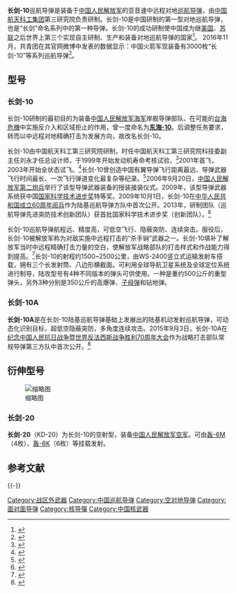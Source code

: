 {{Infobox Weapon
|is_missile=yes
|name=长剑-10巡航导弹
|image= [[File:CJ-10_Cruise_missile_20170919.jpg|280px]]
|image_size= 长剑-10导弹發射車
|caption= 
|origin= {{PRC}}
|type= [[巡航导弹|巡航导弹]]
|service=2006年-
|used_by= {{PLA-RF}}<br>{{PLA-AF}}
|manufacturer=中国航天科工集团公司第三研究院
|unit_cost=
|production_date=
|engine=[[涡轮风扇发动机|涡轮风扇]]
|weight=2.5吨
|length=8.3米
|diameter=
|wingspan=
|speed=0.65~0.75马赫(803~926公里/小时）
|vehicle_range=1500~2500公里
|ceiling=
|altitude=50-150公尺
|filling=高爆或核彈
|guidance=慣性+衛星
|detonation=
|launch_platform=8輪卡車（CJ-10/10A）<br>[[轰-6|轰-6]][[战略轰炸机|战略轰炸机]]（KD-20）<br>
}}
'''长剑-10'''巡航导弹是装备于[[中国人民解放军|中国人民解放军]]的亚音速中远程对地[[巡航导弹|巡航导弹]]，由[[中国航天科工集团|中国航天科工集团]]第三研究院负责研制。长剑-10是中国研制的第一型对地巡航导弹，也是“长剑”命名系列中的第一种导弹。长剑-10的成功研制使中国成为继[[美国|美国]]、[[苏联|苏联]]之后世界上第三个实现自主研制、生产和装备对地巡航导弹的国家<ref>{{cite web|title=60年来，这些事，这些人，我们不能忘怀|publisher=中国航天科工|date=2016-09-26|url=http://mp.weixin.qq.com/s?__biz=MjM5MjgxMjUxMQ==&mid=2651510414&idx=1&sn=34a620ef0f5444abb0733e832b04bb33&scene=0#wechat_redirect|access-date=2016-09-26|archive-date=2017-03-05|archive-url=https://web.archive.org/web/20170305063531/http://mp.weixin.qq.com/s?__biz=MjM5MjgxMjUxMQ==&mid=2651510414&idx=1&sn=34a620ef0f5444abb0733e832b04bb33&scene=0#wechat_redirect|dead-url=no}}</ref>。
2016年11月，共青团在其官网微博中发表的数据显示：中国火箭军现装备有3000枚“长剑-10”等系列巡航导弹<ref name=":0">{{Cite web |url=http://www.armystar.com/wqzb/2016-11-14_46220_4.html |title=发生何事？中国突然公开洲际导弹数量(4) |access-date=2017-07-31 |archive-url=https://web.archive.org/web/20170731070648/http://www.armystar.com/wqzb/2016-11-14_46220_4.html |archive-date=2017-07-31 |dead-url=yes }}{{不可靠来源}}</ref>。

==型号==
===长剑-10===
长剑-10研制的最初目的为装备[[中国人民解放军海军|中国人民解放军海军]]岸舰导弹部队、在可能的[[台海危機|台海危機]]中实施反介入和区域拒止的作用，曾一度命名为'''[[东海-10|东海-10]]'''。后调整任务要求，转而以中远程对地精确打击为发展方向，故改名长剑-10。

长剑-10由中国航天科工第三研究院研制，时任中国航天科工第三研究院科技委副主任刘永才任总设计师，于1999年开始发动机寿命考核试验，<ref>{{cite web|title=揭秘中国陆基巡航导弹研发艰辛历程|publisher=中国新闻网|date=2013-11-12|url=http://www.chinanews.com/mil/2013/11-12/5494484.shtml|access-date=2016-09-26|archive-date=2020-11-29|archive-url=https://web.archive.org/web/20201129213116/http://www.chinanews.com/mil/2013/11-12/5494484.shtml|dead-url=no}}</ref>2001年首飞，2003年开始全状态试飞。<ref>{{cite web|title=刘永才　胸怀大爱唱大风|publisher=中国航天报|date=2010-01-29|url=http://www.casic.com.cn/n16/n1250/n10984/n210540/410624.html|access-date=2016-09-26|archive-date=2016-09-27|archive-url=https://web.archive.org/web/20160927154001/http://www.casic.com.cn/n16/n1250/n10984/n210540/410624.html|dead-url=no}}</ref>长剑-10曾创造中国有翼导弹飞行距离最远、导弹武器飞行时间最长、一次飞行弹道变化最复杂等纪录。<ref>{{cite web|title=感受中国导弹武器制造重镇的内在血肉|publisher=中国航天科工|date=2015-08-03|url=http://mp.weixin.qq.com/s?src=3&timestamp=1474902926&ver=1&signature=w5C26YZjvz*DANvaSrGKa4ac6xmmHtzz-7O4fsvZ5FajWr5RZTIJua7QIr6c7zN3CvvFr4Gt-1gp6E*ilAYqxKwG-4tdArBECq0fLLCOEwwbbEYLUrwU*seSsX47s-Fx9nGkge6RBUcM377e*wjhyg==|access-date=2016-09-26|archive-date=2017-03-05|archive-url=https://web.archive.org/web/20170305062217/http://mp.weixin.qq.com/s?src=3&timestamp=1474902926&ver=1&signature=w5C26YZjvz*DANvaSrGKa4ac6xmmHtzz-7O4fsvZ5FajWr5RZTIJua7QIr6c7zN3CvvFr4Gt-1gp6E*ilAYqxKwG-4tdArBECq0fLLCOEwwbbEYLUrwU*seSsX47s-Fx9nGkge6RBUcM377e*wjhyg==|dead-url=no}}</ref>2006年9月20日，[[中国人民解放军第二炮兵|中国人民解放军第二炮兵]]举行了该型导弹武器装备的授装接装仪式。2009年，该型导弹武器系统获中国[[国家科学技术进步奖|国家科学技术进步奖]]特等奖。2009年10月1日，长剑-10在[[中华人民共和国成立60周年阅兵|中华人民共和国成立60周年阅兵]]作为陆基巡航导弹方队中首次公开。2013年，研制团队（巡航导弹先进突防技术创新团队）获首批国家科学技术进步奖（创新团队）。<ref>{{cite web|title=国家科学技术奖励工作办公室公告（第69号）|publisher=国家科学技术奖励工作办公室|date=2012-07-23|url=http://www.nosta.gov.cn/web/detail1.aspx?menuID=25&contentID=904|access-date=2016-09-26|archive-date=2019-06-06|archive-url=https://web.archive.org/web/20190606095040/http://www.nosta.gov.cn/web/detail1.aspx?menuID=25&contentID=904|dead-url=no}}</ref>

长剑-10巡航导弹航程远、精度高，可低空飞行、隐蔽突防、连续突击。服役后，长剑-10被解放军称为对敌实施中远程打击的“杀手锏”武器之一。长剑-10填补了解放军当时中远程精确打击力量的空白，使解放军战略部队的打击样式和作战能力得到提高。<ref>{{cite web|title=陆基巡航导弹：“杀手锏”惊艳亮相|publisher=新华网|date=2009-10-01|url=http://news.xinhuanet.com/mil/2009-10/01/content_12146066.htm|deadurl=yes|archiveurl=https://web.archive.org/web/20170305062034/http://news.xinhuanet.com/mil/2009-10/01/content_12146066.htm|archivedate=2017-03-05|access-date=2016-09-26}}</ref>长剑-10的射程约1500~2500公里，由WS-2400竖立式运输发射车搭载，拥有三个长发射筒、八边形横截面。可利用全球导航卫星系统及全球定位系统进行制导，陆攻型号有4种不同版本的弹头可供使用。一种是重约500公斤的重型弹头，另外3种分别是350公斤的高爆弹、[[集束炸彈|子母弹]]和钻地弹。

===长剑-10A===
'''长剑-10A'''是在长剑-10陆基巡航导弹基础上发展出的陆基机动发射巡航导弹，可动态化识别目标，超低空隐蔽突防，多角度连续攻击。2015年9月3日，长剑-10A在[[纪念中国人民抗日战争暨世界反法西斯战争胜利70周年大会|纪念中国人民抗日战争暨世界反法西斯战争胜利70周年大会]]作为战略打击部队常规导弹第三方队中首次公开。<ref>{{cite web|title=战略打击部队|publisher=新华网|date=2015-09-06|url=http://news.xinhuanet.com/mil/2015-09/06/c_128198703.htm|access-date=2016-09-26|archive-date=2017-03-05|archive-url=https://web.archive.org/web/20170305063058/http://news.xinhuanet.com/mil/2015-09/06/c_128198703.htm|dead-url=no}}</ref>

==衍伸型号==
[[File:CJ-20_cruise_missiles.jpg|缩略图]]
===长剑-20===
'''长剑-20'''（KD-20）为长剑-10的空射型，装备[[中国人民解放军空军|中国人民解放军空军]]。可由[[轰-6M|轰-6M]]（4枚）、[[轰-6K|轰-6K]]（6枚）等挂载发射。 

== 参考文献 ==
{{Reflist}}

{{-}}
{{中华人民共和国导弹}}
{{中国人民解放军火箭军}}
{{中国人民解放军空军}}

[[Category:战区外武器|Category:战区外武器]]
[[Category:中国巡航导弹|Category:中国巡航导弹]]
[[Category:空对地导弹|Category:空对地导弹]]
[[Category:面对面导弹|Category:面对面导弹]]
[[Category:核导彈|Category:核导彈]]
[[Category:中国核武器|Category:中国核武器]]